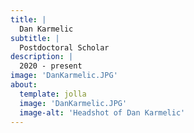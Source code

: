 ```yaml
---
title: |
  Dan Karmelic
subtitle: |
  Postdoctoral Scholar
description: |
  2020 - present
image: 'DanKarmelic.JPG'
about: 
  template: jolla 
  image: 'DanKarmelic.JPG'
  image-alt: 'Headshot of Dan Karmelic'
---
```


